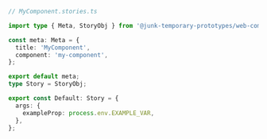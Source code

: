 ```ts
// MyComponent.stories.ts

import type { Meta, StoryObj } from '@junk-temporary-prototypes/web-components';

const meta: Meta = {
  title: 'MyComponent',
  component: 'my-component',
};

export default meta;
type Story = StoryObj;

export const Default: Story = {
  args: {
    exampleProp: process.env.EXAMPLE_VAR,
  },
};
```
